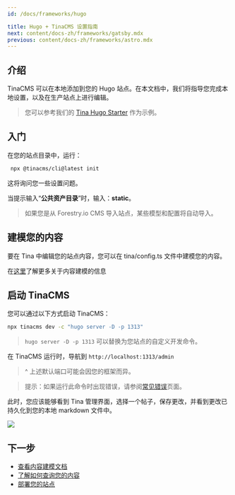 ```yaml
---
id: /docs/frameworks/hugo

title: Hugo + TinaCMS 设置指南
next: content/docs-zh/frameworks/gatsby.mdx
previous: content/docs-zh/frameworks/astro.mdx
---
```


## 介绍

TinaCMS 可以在本地添加到您的 Hugo 站点。在本文档中，我们将指导您完成本地设置，以及在生产站点上进行编辑。

> 您可以参考我们的 [Tina Hugo Starter](https://github.com/tinacms/tina-hugo-starter) 作为示例。

## 入门

在您的站点目录中，运行：

```bash
 npx @tinacms/cli@latest init
```

这将询问您一些设置问题。

当提示输入“**公共资产目录**”时，输入：**static**。

> 如果您是从 Forestry.io CMS 导入站点，某些模型和配置将自动导入。

## 建模您的内容

要在 Tina 中编辑您的站点内容，您可以在 tina/config.ts 文件中建模您的内容。

在[这里](/docs/schema/)了解更多关于内容建模的信息

## 启动 TinaCMS

您可以通过以下方式启动 TinaCMS：

```bash
npx tinacms dev -c "hugo server -D -p 1313"
```

> `hugo server -D -p 1313` 可以替换为您站点的自定义开发命令。

在 TinaCMS 运行时，导航到 `http://localhost:1313/admin`

> ^ 上述默认端口可能会因您的框架而异。

> 提示：如果运行此命令时出现错误，请参阅[常见错误](/docs/forestry/common-errors)页面。

此时，您应该能够看到 Tina 管理界面，选择一个帖子，保存更改，并看到更改已持久化到您的本地 markdown 文件中。

![](/img/hugo-tina-admin-screenshot.png)

## 下一步

- [查看内容建模文档](/docs/schema/)
- [了解如何查询您的内容](/docs/features/data-fetching/)
- [部署您的站点](/docs/tina-cloud)